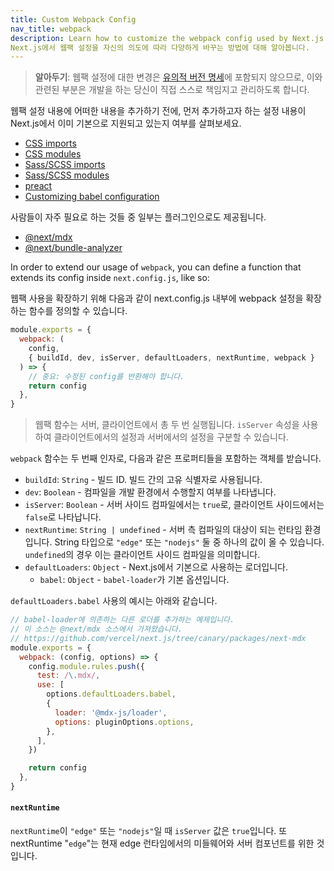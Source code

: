 ```yaml
---
title: Custom Webpack Config
nav_title: webpack
description: Learn how to customize the webpack config used by Next.js
Next.js에서 웹팩 설정을 자신의 의도에 따라 다양하게 바꾸는 방법에 대해 알아봅니다.
---
```


> **알아두기**: 웹팩 설정에 대한 변경은 [유의적 버전 명세](https://semver.org/lang/ko/)에 포함되지 않으므로, 이와 관련된 부분은 개발을 하는 당신이 직접 스스로 책임지고 관리하도록 합니다.

웹팩 설정 내용에 어떠한 내용을 추가하기 전에, 먼저 추가하고자 하는 설정 내용이 Next.js에서 이미 기본으로 지원되고 있는지 여부를 살펴보세요.

- [CSS imports](/docs/pages/building-your-application/styling)
- [CSS modules](/docs/pages/building-your-application/styling/css-modules)
- [Sass/SCSS imports](/docs/pages/building-your-application/styling/sass)
- [Sass/SCSS modules](/docs/pages/building-your-application/styling/sass)
- [preact](https://github.com/vercel/next.js/tree/canary/examples/using-preact)
- [Customizing babel configuration](/docs/pages/building-your-application/configuring/babel)

사람들이 자주 필요로 하는 것들 중 일부는 플러그인으로도 제공됩니다.

- [@next/mdx](https://github.com/vercel/next.js/tree/canary/packages/next-mdx)
- [@next/bundle-analyzer](https://github.com/vercel/next.js/tree/canary/packages/next-bundle-analyzer)

In order to extend our usage of `webpack`, you can define a function that extends its config inside `next.config.js`, like so:

웹팩 사용을 확장하기 위해 다음과 같이 next.config.js 내부에 webpack 설정을 확장하는 함수를 정의할 수 있습니다.

```js filename="next.config.js"
module.exports = {
  webpack: (
    config,
    { buildId, dev, isServer, defaultLoaders, nextRuntime, webpack }
  ) => {
    // 중요: 수정된 config를 반환해야 합니다.
    return config
  },
}
```

> 웹팩 함수는 서버, 클라이언트에서 총 두 번 실행됩니다. `isServer` 속성을 사용하여 클라이언트에서의 설정과 서버에서의 설정을 구분할 수 있습니다.

`webpack` 함수는 두 번째 인자로, 다음과 같은 프로퍼티들을 포함하는 객체를 받습니다.

- `buildId`: `String` - 빌드 ID. 빌드 간의 고유 식별자로 사용됩니다.
- `dev`: `Boolean` - 컴파일을 개발 환경에서 수행할지 여부를 나타냅니다.
- `isServer`: `Boolean` - 서버 사이드 컴파일에서는 `true`로, 클라이언트 사이드에서는 `false`로 나타납니다.
- `nextRuntime`: `String | undefined` - 서버 측 컴파일의 대상이 되는 런타임 환경입니다. String 타입으로 `"edge"` 또는 `"nodejs"` 둘 중 하나의 값이 올 수 있습니다. `undefined`의 경우 이는 클라이언트 사이드 컴파일을 의미합니다.
- `defaultLoaders`: `Object` - Next.js에서 기본으로 사용하는 로더입니다.
  - `babel`: `Object` - `babel-loader`가 기본 옵션입니다.

`defaultLoaders.babel` 사용의 예시는 아래와 같습니다.

```js
// babel-loader에 의존하는 다른 로더를 추가하는 예제입니다.
// 이 소스는 @next/mdx 소스에서 가져왔습니다.
// https://github.com/vercel/next.js/tree/canary/packages/next-mdx
module.exports = {
  webpack: (config, options) => {
    config.module.rules.push({
      test: /\.mdx/,
      use: [
        options.defaultLoaders.babel,
        {
          loader: '@mdx-js/loader',
          options: pluginOptions.options,
        },
      ],
    })

    return config
  },
}
```

#### `nextRuntime`

`nextRuntime`이 `"edge"` 또는 `"nodejs"`일 때 `isServer` 값은 `true`입니다. 또 nextRuntime "`edge`"는 현재 edge 런타임에서의 미들웨어와 서버 컴포넌트를 위한 것입니다.
